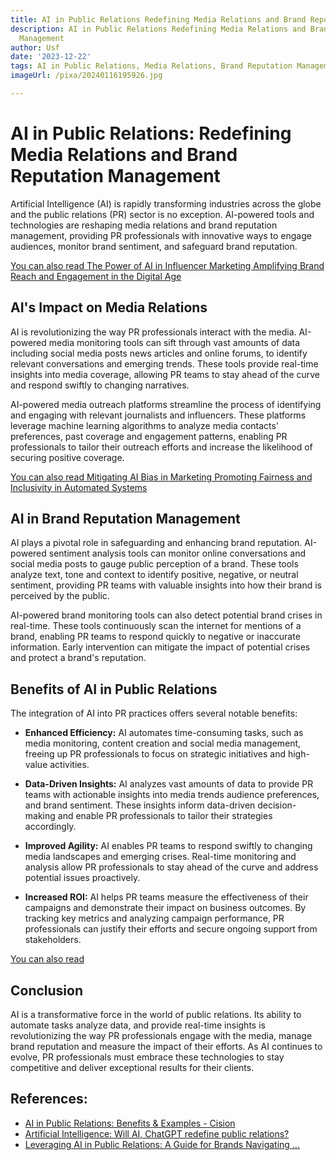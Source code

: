 ```yaml
---
title: AI in Public Relations Redefining Media Relations and Brand Reputation Management
description: AI in Public Relations Redefining Media Relations and Brand Reputation
  Management
author: Usf
date: '2023-12-22'
tags: AI in Public Relations, Media Relations, Brand Reputation Management
imageUrl: /pixa/20240116195926.jpg

---
```

# AI  in Public Relations: Redefining Media Relations and Brand Reputation Management

Artificial Intelligence (AI) is rapidly transforming industries across the globe and the public relations (PR) sector is no exception. AI-powered  tools and technologies are  reshaping  media relations  and brand reputation management,  providing PR professionals with innovative ways to  engage audiences, monitor brand sentiment, and safeguard brand reputation.

[You can also read The Power of AI in Influencer Marketing Amplifying  Brand Reach and Engagement in the Digital Age](The%20Power%20of%20AI%20in%20Influencer%20Marketing%20Amplifying%20Brand%20Reach%20and%20Engagement%20in%20the%20Digital%20Age)


## AI's Impact on Media Relations

AI is revolutionizing  the way PR professionals  interact with the media. AI-powered media monitoring tools can sift through vast amounts of data including  social media posts news articles and online forums, to identify relevant conversations and emerging trends.  These tools provide real-time insights into media coverage, allowing PR teams to stay ahead  of the curve and respond swiftly to changing  narratives.

AI-powered  media outreach platforms streamline the process of identifying and engaging with relevant journalists and influencers. These platforms leverage machine learning algorithms to analyze media contacts' preferences,  past coverage and engagement patterns, enabling PR professionals to  tailor  their outreach efforts and increase the likelihood of securing positive coverage.

[You can also read Mitigating AI Bias in Marketing Promoting Fairness and Inclusivity in Automated Systems](Mitigating%20AI%20Bias%20in%20Marketing%20Promoting%20Fairness%20and%20Inclusivity%20in%20Automated%20Systems)


## AI  in Brand  Reputation Management

AI plays a pivotal role in safeguarding  and enhancing brand reputation. AI-powered sentiment analysis tools can monitor online conversations and social media posts to gauge public perception of a brand.  These tools analyze text, tone and context to  identify positive, negative, or neutral sentiment, providing PR teams with valuable insights into  how their brand is perceived by the public.

AI-powered brand  monitoring tools can  also detect potential brand crises in real-time. These tools continuously  scan the  internet for mentions of a brand, enabling PR teams to respond quickly to negative or inaccurate  information. Early intervention can mitigate  the impact of potential crises and protect a brand's reputation.

## Benefits of AI in Public Relations

The integration of AI into PR practices offers several notable benefits:

-  **Enhanced Efficiency:** AI  automates time-consuming tasks, such as media monitoring, content creation and social media  management, freeing up  PR professionals to focus on  strategic initiatives  and high-value activities.

- **Data-Driven Insights:** AI analyzes vast amounts of data to  provide PR  teams with actionable  insights  into media trends audience preferences,  and brand sentiment. These insights inform data-driven decision-making  and enable PR professionals  to  tailor  their strategies accordingly.

-  **Improved Agility:** AI enables PR teams to  respond  swiftly to changing media landscapes and emerging crises. Real-time monitoring and analysis allow PR professionals to stay ahead of the curve and address potential issues proactively.

- **Increased ROI:** AI helps  PR teams measure the effectiveness of their campaigns and demonstrate their impact on business outcomes. By tracking key metrics and analyzing campaign performance, PR professionals can justify their efforts and secure ongoing support from stakeholders.

[You can also  read ]()


## Conclusion

AI is a transformative force in the world of public relations. Its ability to automate tasks analyze data, and provide real-time insights is revolutionizing the way PR professionals engage with the media, manage  brand reputation and measure  the impact of their efforts. As AI continues to evolve, PR  professionals must embrace these technologies to stay competitive and deliver exceptional results for their clients.

## References:
- [AI in Public Relations: Benefits & Examples - Cision](https://www.cision.com/resources/articles/ai-in-pr-benefits-and-examples/)
- [Artificial Intelligence: Will AI, ChatGPT redefine public relations?](https://www.linkedin.com/pulse/artificial-intelligence-ai-chatgpt-redefine-public)
- [Leveraging AI in Public Relations: A Guide for Brands Navigating ...](https://www.cision.com/resources/guides-and-reports/leveraging-ai-public-relations-cancel-culture/)
